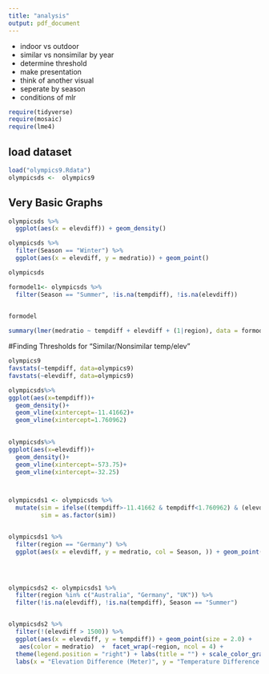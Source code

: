 ```yaml
---
title: "analysis"
output: pdf_document
---
```


- indoor vs outdoor
- similar vs nonsimilar by year
- determine threshold
- make presentation
- think of another visual
- seperate by season
- conditions of mlr




```r
require(tidyverse)
require(mosaic)
require(lme4)
```

## load dataset
```r
load("olympics9.Rdata")
olympicsds <-  olympics9
```



## Very Basic Graphs
```r
olympicsds %>%
  ggplot(aes(x = elevdiff)) + geom_density()

olympicsds %>%
  filter(Season == "Winter") %>%
  ggplot(aes(x = elevdiff, y = medratio)) + geom_point()

olympicsds
```



```r
formodel1<- olympicsds %>%
  filter(Season == "Summer", !is.na(tempdiff), !is.na(elevdiff))
  

formodel

summary(lmer(medratio ~ tempdiff + elevdiff + (1|region), data = formodel1))
```



#Finding Thresholds for "Similar/Nonsimilar temp/elev"
```r
olympics9
favstats(~tempdiff, data=olympics9)
favstats(~elevdiff, data=olympics9)

olympicsds%>%
ggplot(aes(x=tempdiff))+
  geom_density()+
  geom_vline(xintercept=-11.41662)+
  geom_vline(xintercept=1.760962)
  

olympicsds%>%
ggplot(aes(x=elevdiff))+
  geom_density()+
  geom_vline(xintercept=-573.75)+
  geom_vline(xintercept=-32.25)



olympicsds1 <- olympicsds %>%
  mutate(sim = ifelse((tempdiff>-11.41662 & tempdiff<1.760962) & (elevdiff>-573.75 & elevdiff<32.25), 1, 0),
         sim = as.factor(sim)) 


olympicsds1 %>%
  filter(region == "Germany") %>%
  ggplot(aes(x = elevdiff, y = medratio, col = Season, )) + geom_point() 
  



olympicsds2 <- olympicsds1 %>%
  filter(region %in% c("Australia", "Germany", "UK")) %>%
  filter(!is.na(elevdiff), !is.na(tempdiff), Season == "Summer")


olympicsds2 %>%
  filter(!(elevdiff > 1500)) %>%
  ggplot(aes(x = elevdiff, y = tempdiff)) + geom_point(size = 2.0) + 
   aes(color = medratio)  +  facet_wrap(~region, ncol = 4) +
  theme(legend.position = "right") + labs(title = "") + scale_color_gradient(low = "yellow", high = "blue") +
  labs(x = "Elevation Difference (Meter)", y = "Temperature Difference (Degree Celcius)", title = "Medal Ratio by Temperature and Elevation Difference in 3 Countries", color = "Medal Ratio") 
```




## 



